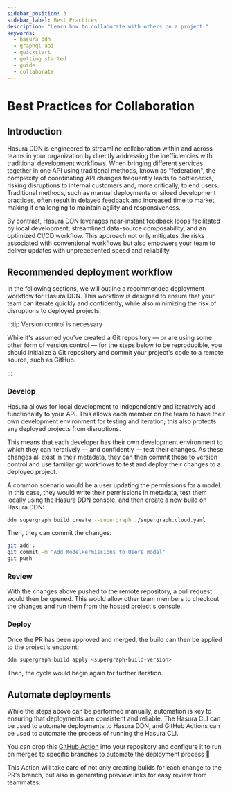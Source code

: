 ```yaml
---
sidebar_position: 3
sidebar_label: Best Practices
description: "Learn how to collaborate with others on a project."
keywords:
  - hasura ddn
  - graphql api
  - quickstart
  - getting started
  - guide
  - collaborate
---
```


# Best Practices for Collaboration

## Introduction

Hasura DDN is engineered to streamline collaboration within and across teams in your organization by directly addressing
the inefficiencies with traditional development workflows. When bringing different services together in one API using
traditional methods, known as "federation", the complexity of coordinating API changes frequently leads to bottlenecks,
risking disruptions to internal customers and, more critically, to end users. Traditional methods, such as manual
deployments or siloed development practices, often result in delayed feedback and increased time to market, making it
challenging to maintain agility and responsiveness.

By contrast, Hasura DDN leverages near-instant feedback loops facilitated by local development, streamlined data-source
composability, and an optimized CI/CD workflow. This approach not only mitigates the risks associated with conventional
workflows but also empowers your team to deliver updates with unprecedented speed and reliability.

## Recommended deployment workflow

In the following sections, we will outline a recommended deployment workflow for Hasura DDN. This workflow is designed
to ensure that your team can iterate quickly and confidently, while also minimizing the risk of disruptions to deployed
projects.

:::tip Version control is necessary

While it's assumed you've created a Git repository — or are using some other form of version control — for the steps
below to be reproducible, you should initialize a Git repository and commit your project's code to a remote source, such
as GitHub.

:::

### Develop

Hasura allows for local development to independently and iteratively add functionality to your API. This allows each
member on the team to have their own development environment for testing and iteration; this also protects any deployed
projects from disruptions.

This means that each developer has their own development environment to which they can iteratively — and confidently —
test their changes. As these changes all exist in their metadata, they can then commit these to version control and use
familiar git workflows to test and deploy their changes to a deployed project.

A common scenario would be a user updating the permissions for a model. In this case, they would write their permissions
in metadata, test them locally using the Hasura DDN console, and then create a new build on Hasura DDN:

```bash
ddn supergraph build create --supergraph ./supergraph.cloud.yaml
```

Then, they can commit the changes:

```bash
git add .
git commit -m "Add ModelPermissions to Users model"
git push
```

### Review

With the changes above pushed to the remote repository, a pull request would then be opened. This would allow other team
members to checkout the changes and run them from the hosted project's console.

### Deploy

Once the PR has been approved and merged, the build can then be applied to the project's endpoint:

```bash
ddn supergraph build apply <supergraph-build-version>
```

Then, the cycle would begin again for further iteration.

## Automate deployments

While the steps above can be performed manually, automation is key to ensuring that deployments are consistent and
reliable. The Hasura CLI can be used to automate deployments to Hasura DDN, and GitHub Actions can be used to automate
the process of running the Hasura CLI.

You can drop this [GitHub Action](https://github.com/marketplace/actions/ddn-deployment) into your repository and
configure it to run on merges to specific branches to automate the deployment process 🎉

This Action will take care of not only creating builds for each change to the PR's branch, but also in generating
preview links for easy review from teammates.
